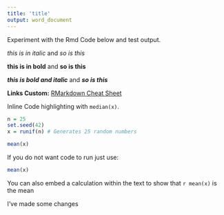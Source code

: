```yaml
---
title: 'title'
output: word_document
---
```


Experiment with the Rmd Code below and test output.


*this is in italic*  and _so is this_

**this is in bold**  and __so is this__

***this is bold and italic***  and ___so is this___


**Links Custom:** [RMarkdown Cheat Sheet](https://www.rstudio.com/wp-content/uploads/2016/03/rmarkdown-cheatsheet-2.0.pdf)

Inline Code highlighting with `median(x)`. 

```r
n = 25
set.seed(42)
x = runif(n) # Generates 25 random numbers

mean(x)
```

If you do not want code to run just use:
```r
mean(x)
```

You can also embed a calculation within the text to show that `r mean(x)` is the mean


I've made some changes